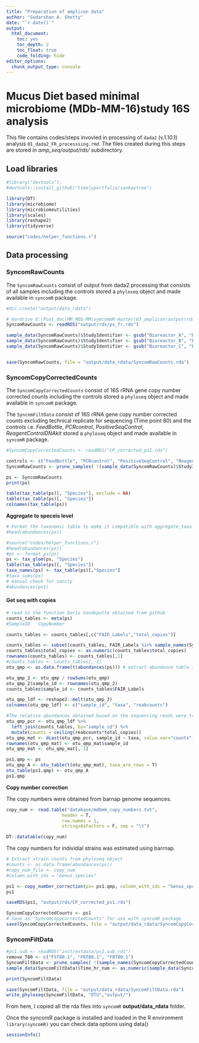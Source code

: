 ```yaml
---
title: "Preparation of amplicon data"
author: "Sudarshan A. Shetty"
date: "`r date()`"
output: 
  html_document: 
    toc: yes
    toc_depth: 2
    toc_float: true
    code_folding: hide  
editor_options: 
  chunk_output_type: console
---
```


# Mucus Diet based minimal microbiome (MDb-MM-16)study 16S analysis

This file contains codes/steps invovled in processing of `dada2` (v.1.10.1) analysis `01_dada2_FR_processsing.rmd`. The files created during this steps are stored in *amp_seq/output/rds/* subdirectory.     


## Load libraries  

```r

#library("devtools"); 
#devtools::install_github("timelyportfolio/sankeytree")

library(DT) 
library(microbiome)
library(microbiomeutilities)
library(scales)
library(reshape2)
library(tidyverse)

source("codes/helper_functions.r")
```


## Data processing    

### SyncomRawCounts  
The `SyncomRawCounts` consist of output from dada2 processing that consists of all samples including the controls stored a `phyloseq` object and made available in `syncomR` package.  

```r

#dir.create("output/data_rdata")

# Hardrive G:\Post_doc\MM_MDb-MM\symcommR-master\03_amplicon\output\rds
SyncomRawCounts <- readRDS("output/rds/ps_fr.rds")

sample_data(SyncomRawCounts)$StudyIdentifier <- gsub("Bioreactor_A", "Bioreactor A",sample_data(SyncomRawCounts)$StudyIdentifier)
sample_data(SyncomRawCounts)$StudyIdentifier <- gsub("Bioreactor_B", "Bioreactor B",sample_data(SyncomRawCounts)$StudyIdentifier)
sample_data(SyncomRawCounts)$StudyIdentifier <- gsub("Bioreactor_C", "Bioreactor C",sample_data(SyncomRawCounts)$StudyIdentifier)


save(SyncomRawCounts, file = "output/data_rdata/SyncomRawCounts.rda")
```

### SyncomCopyCorrectedCounts  
The `SyncomCopyCorrectedCounts` consist of 16S rRNA gene copy number corrected counts including the controls stored a `phyloseq` object and made available in `syncomR` package.  

The `SyncomFiltData` consist of 16S rRNA gene copy number corrected counts excluding technical replicate for sequencing (Time point 80) and the controls i.e. *FeedBottle*, *PCRcontrol*, *PositiveSeqControl*, *ReagentControlDNAkit* stored a `phyloseq` object and made available in `syncomR` package.  
```r
#SyncomCopyCorrectedCounts <- readRDS("CP_corrected_ps1.rds")

controls <- c("FeedBottle", "PCRcontrol", "PositiveSeqControl", "ReagentControlDNAkit")
SyncomRawCounts <- prune_samples( !(sample_data(SyncomRawCounts)$StudyIdentifier %in% controls), SyncomRawCounts)
```

```r
ps <- SyncomRawCounts
print(ps)

table(tax_table(ps)[, "Species"], exclude = NA)
table(tax_table(ps)[, "Species"])
colnames(tax_table(ps))
```

**Aggregate to speceis level**  

```r
# Format the taxonomic table to make it compatible with aggregate_taxa function of microbiome R package.
#head(abundances(ps))

#source("codes/helper_functions.r")
#head(abundances(ps))
#ps <- format_ps(ps)
ps <- tax_glom(ps, "Species")
table(tax_table(ps)[, "Species"])
taxa_names(ps) <- tax_table(ps)[,"Species"]
#taxa_sums(ps)
# manual check for sanity
#abundances(ps1)

```

#### Get seq with copies
```r
# read in the function Doris Vandeputte obtained from github
counts_tables <- meta(ps)
#SampleID	CopyNumber

counts_tables <- counts_tables[,c("FAIR_Labels","total_copies")]

counts_tables <- subset(counts_tables, FAIR_Labels %in% sample_names(SyncomRawCounts))
counts_tables$total_copies <- as.numeric(counts_tables$total_copies)
rownames(counts_tables) <- counts_tables[,1]
#counts_tables <- counts_tables[,-1]
otu_qmp <- as.data.frame(t(abundances(ps))) # extract abundance table form copy number corrected pseq object

otu_qmp_2 <- otu_qmp / rowSums(otu_qmp)
otu_qmp_2$sample_id <- rownames(otu_qmp_2)
counts_tables$sample_id <- counts_tables$FAIR_Labels

otu_qmp_ldf <- reshape2::melt(otu_qmp_2)
colnames(otu_qmp_ldf) <- c("sample_id", "taxa", "reabcounts")

#The relative abundances obtained based on the sequencing reads were translated into total abundances by multiplying the relative abundance of each taxon by the total bacterial abundance (qPCR) in the sample. 
otu_qmp_pcr <- otu_qmp_ldf %>% 
  left_join(counts_tables, by="sample_id") %>% 
  mutate(counts = ceiling(reabcounts*total_copies))
otu_qmp_mat <- dcast(otu_qmp_pcr, sample_id ~ taxa, value.var="counts")
rownames(otu_qmp_mat) <- otu_qmp_mat$sample_id
otu_qmp_mat <- otu_qmp_mat[,-1]

ps1.qmp <- ps
otu_qmp_A <- otu_table(t(otu_qmp_mat), taxa_are_rows = T)
otu_table(ps1.qmp) <- otu_qmp_A
ps1.qmp

```

**Copy number correction**  

The copy numbers were obtained from barnap genome sequences.  

```r
copy_num <- read.table("database/mdbmm_copy_numbers.txt", 
                     header = T, 
                     row.names = 1, 
                     stringsAsFactors = F, sep = "\t")

DT::datatable(copy_num)
```

The copy numbers for individial strains was estimated using barrnap.  

```r
# Extract strain counts from phyloseq object
#counts <- as.data.frame(abundances(ps))
#copy_num_file <- copy_num
#column_with_ids = "Genus_species"

ps1 <- copy_number_correction(ps= ps1.qmp, column_with_ids = "Genus_species", copy_num_tab=copy_num)
ps1

saveRDS(ps1, "output/rds/CP_corrected_ps1.rds") 

SyncomCopyCorrectedCounts <- ps1 
# Save as "SyncomCopyCorrectedCounts" for use with syncomR package 
save(SyncomCopyCorrectedCounts, file = "output/data_rdata/SyncomCopyCorrectedCounts.rda")

```


### SyncomFiltData   


```r

#ps1.sub <- readRDS("inst/extdata/ps1.sub.rds")
remove_T80 <- c("F5T80.1", "F6T80.1", "F8T80.1")
SyncomFiltData <- prune_samples( !(sample_names(SyncomCopyCorrectedCounts) %in% remove_T80), SyncomCopyCorrectedCounts)
sample_data(SyncomFiltData)$Time_hr_num <- as.numeric(sample_data(SyncomFiltData)$Time_hr)

print(SyncomFiltData)
```


```r
save(SyncomFiltData, file = "output/data_rdata/SyncomFiltData.rda")
write_phyloseq(SyncomFiltData, "OTU","output/")
```


From here, I copied all the rda files into `syncomR` **output/data_rdata** folder. 

Once the syncomR package is installed and loaded in the R environment `library(syncomR)` you can check data options using data()

```r
sessionInfo()
```

